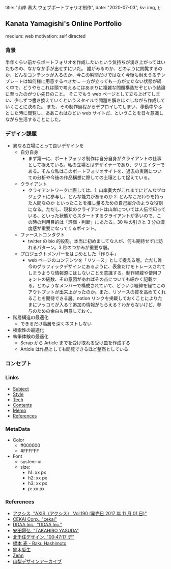 
  title: "山岸 奏大 ウェブポートフォリオ制作",
  date: "2020-07-03",
  kv: img,
};

## Kanata Yamagishi's Online Portfolio

medium: web
motivation: self directed

### 背景

半年くらい前からポートフォリオを作成したいという気持ちが湧き上がってはいたものの、なかなか手が出せずにいた。 誰がみるのか、どのように閲覧するのか、どんなコンテンツが入るのか、今この瞬間だけではなく今後も耐えうるテンプレートは如何様に用意するべきか... 一方が立っても一方が立たない状態が続く中で、どうやらこれは頭で考えるにはあまりに複雑な問題構造だぞという結論に至ったのがつい先日のこと。 そこでもう web ページとして立ち上げてしまい、少しずつ書き換えていくというスタイルで問題を解きほぐしながら作成していくことに決めた。 また、その制作過程からデプロイしてしまい、移動中やふとした時に閲覧し、ああこれはひどい web サイトだ、ということを日々意識しながら生活することにした。

### デザイン課題

- 異なる立場にとって良いデザインを
  - 自分自身
    - まず第一に、ポートフォリオ制作は自分自身がクライアントの仕事として捉えている。私の立場とはデザイナーであり、クリエイターである。そんな私はこのポートフォリオサイトを、過去の実践についての分析や今後の作品構想に際しての土壌として捉えている。
  - クライアント
    - クライアントワークに際しては、1. 山岸奏大がこれまでにどんなプロジェクトに参与し、どんな能力があるのか 2. どんなこだわりを持った人間なのか といったことを推し量るための自己紹介のような役割になる。ただし、現状のクライアントは山岸については人伝で知っている、といった状態からスタートするクライアントが多いので、この時の利用目的は「評価・判断」にあたる。30 秒の引きと 3 分の濃度感が重要になってくるポイント。
  - ファーストコンタクト
    - twitter の bio 的役割。本当に初めましてな人が、何も期待せずに訪れるパターン。3 秒のつかみが重要な層。
  - プロジェクトメンバーをはじめとした「作り手」
    - web ページのコンテンツを「リソース」として捉える層。ただし昨今のグラフィックデザインにあるように、表象だけをトレースされてしまうような情報源にはしないことを意識する。制作経緯や使用フォントの級数、その意図があればその点についても細かく記載する。どのようなメンバーで構成されていて、どういう経緯を経てこのアウトプットが出来上がったのか。また、リソースの質を高めてくれることを期待できる層。notion リンクを掲載しておくことによりたまにツッコミが入る？追加の情報がもらえる？わからないけど、参与のための余白も用意しておく。
- 階層構造の最適化
  - できるだけ階層を深くネストしない
- 検索性の最適化
- 執筆体験の最適化
  - Scrap から Article までを受け取れる受け皿を作成する
  - Article は作品としても閲覧できるほど整然としている

### コンセプト

### Links

- [Subject](https://www.notion.so/Subject-9817da8d5fe44b81b969fe904d30e77c)
- [Style](https://www.notion.so/Style-1570bc84ac004e57a6b53dfdedebb0cf)
- [Tech](https://www.notion.so/Tech-1ec6fdea3e5e4e5cb06d6158fd1bf0de)
- [Contents](https://www.notion.so/Contents-e241f7816bbe4118bc55cb32f5e2c84e)
- [Memo](https://www.notion.so/Memo-7aebaf03fa57416f91ea5749e35adfd3)
- [References](https://www.notion.so/References-81f416bbc11a4c6a80f0e4c1552af734)

### MetaData

- Color
  - #000000
  - #FFFFFF
- Font
  - system-ui
  - size:
    - h1: xx px
    - h2: xx px
    - h3: xx px
    - p: xx px

### References

- [アクシス, "AXIS（アクシス） Vol.190 (発売日 2017 年 11 月 01 日)"](https://www.fujisan.co.jp/product/32/b/1586806/)
- [CEKAI Corp., "cekai"](https://cekai.jp/)
- [DDAA Inc., "DDAA Inc."](https://dskmtg.com/index.html)
- [安田昴弘, "TAKAHIRO YASUDA"](https://yasudatakahiro.com/)
- [北千住デザイン, "00:47:17 デ"](https://index.kitasenju.design/)
- [橋本 麦 - Baku Hashimoto](https://baku89.com/)
- [鈴木哲生](http://tezzosuzuki.com/)
- [Zenn](https://zenn.dev/)
- [山梨デザインアーカイブ](https://design-archive.pref.yamanashi.jp/)
